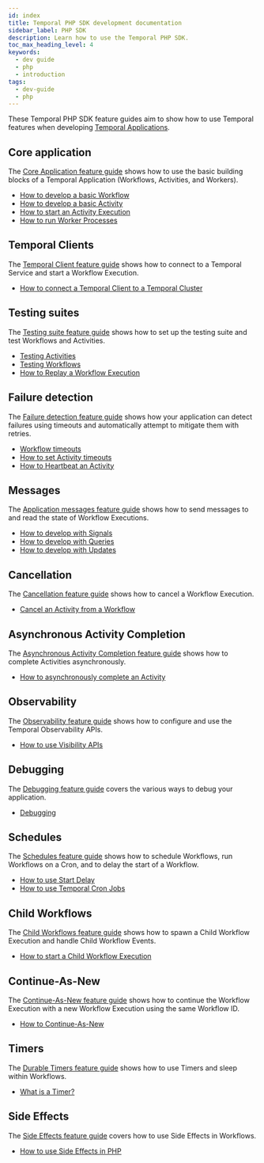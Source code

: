 ```yaml
---
id: index
title: Temporal PHP SDK development documentation
sidebar_label: PHP SDK
description: Learn how to use the Temporal PHP SDK.
toc_max_heading_level: 4
keywords:
  - dev guide
  - php
  - introduction
tags:
  - dev-guide
  - php
---
```


These Temporal PHP SDK feature guides aim to show how to use Temporal features when developing [Temporal Applications](/temporal#temporal-application).

## Core application

The [Core Application feature guide](/develop/php/core-application) shows how to use the basic building blocks of a Temporal Application (Workflows, Activities, and Workers).

- [How to develop a basic Workflow](/develop/php/core-application#develop-workflows)
- [How to develop a basic Activity](/develop/php/core-application#develop-activities)
- [How to start an Activity Execution](/develop/php/core-application#activity-execution)
- [How to run Worker Processes](/develop/php/core-application#run-a-dev-worker)

## Temporal Clients

The [Temporal Client feature guide](/develop/php/temporal-clients) shows how to connect to a Temporal Service and start a Workflow Execution.

- [How to connect a Temporal Client to a Temporal Cluster](/develop/php/temporal-clients#connect-to-a-dev-cluster)

## Testing suites

The [Testing suite feature guide](/develop/php/test-suites) shows how to set up the testing suite and test Workflows and Activities.

- [Testing Activities](/develop/php/test-suites#test-activities)
- [Testing Workflows](/develop/php/test-suites#test-workflows)
- [How to Replay a Workflow Execution](/develop/php/test-suites#replay)

## Failure detection

The [Failure detection feature guide](/develop/php/failure-detection) shows how your application can detect failures using timeouts and automatically attempt to mitigate them with retries.

- [Workflow timeouts](/develop/php/failure-detection#workflow-timeouts)
- [How to set Activity timeouts](/develop/php/failure-detection#activity-timeouts)
- [How to Heartbeat an Activity](/develop/php/failure-detection#activity-heartbeats)

## Messages

The [Application messages feature guide](/develop/php/message-passing) shows how to send messages to and read the state of Workflow Executions.

- [How to develop with Signals](/develop/php/message-passing#signals)
- [How to develop with Queries](/develop/php/message-passing#queries)
- [How to develop with Updates](/develop/php/message-passing#updates)

## Cancellation

The [Cancellation feature guide](/develop/php/cancellation) shows how to cancel a Workflow Execution.

- [Cancel an Activity from a Workflow](/develop/php/cancellation#cancel-an-activity)

## Asynchronous Activity Completion

The [Asynchronous Activity Completion feature guide](/develop/php/asynchronous-activity-completion) shows how to complete Activities asynchronously.

- [How to asynchronously complete an Activity](/develop/php/asynchronous-activity-completion#asynchronous-activity-completion)

## Observability

The [Observability feature guide](/develop/php/observability) shows how to configure and use the Temporal Observability APIs.

- [How to use Visibility APIs](/develop/php/observability#visibility)

## Debugging

The [Debugging feature guide](/develop/php/debugging) covers the various ways to debug your application.

- [Debugging](/develop/php/debugging#debug)

## Schedules

The [Schedules feature guide](/develop/php/schedules) shows how to schedule Workflows, run Workflows on a Cron, and to delay the start of a Workflow.

- [How to use Start Delay](/develop/php/schedules#start-delay)
- [How to use Temporal Cron Jobs](/develop/php/schedules#temporal-cron-jobs)

## Child Workflows

The [Child Workflows feature guide](/develop/php/child-workflows) shows how to spawn a Child Workflow Execution and handle Child Workflow Events.

- [How to start a Child Workflow Execution](/develop/php/child-workflows#child-workflows)

## Continue-As-New

The [Continue-As-New feature guide](/develop/php/continue-as-new) shows how to continue the Workflow Execution with a new Workflow Execution using the same Workflow ID.

- [How to Continue-As-New](/develop/php/continue-as-new#continue-as-new)

## Timers

The [Durable Timers feature guide](/develop/php/timers) shows how to use Timers and sleep within Workflows.

- [What is a Timer?](/develop/php/timers#timers)

## Side Effects

The [Side Effects feature guide](/develop/php/side-effects) covers how to use Side Effects in Workflows.

- [How to use Side Effects in PHP](/develop/php/side-effects#side-effects)
